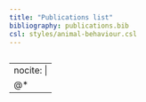 ---
title: "Publications list"
bibliography: publications.bib
csl: styles/animal-behaviour.csl
---
<!-- At some point be inspired by https://github.com/jhelvy/jhelvy_quarto/blob/main/research.qmd -->
<!-- His page has some super cool ideas -->
---


---
nocite: |
  @*
---